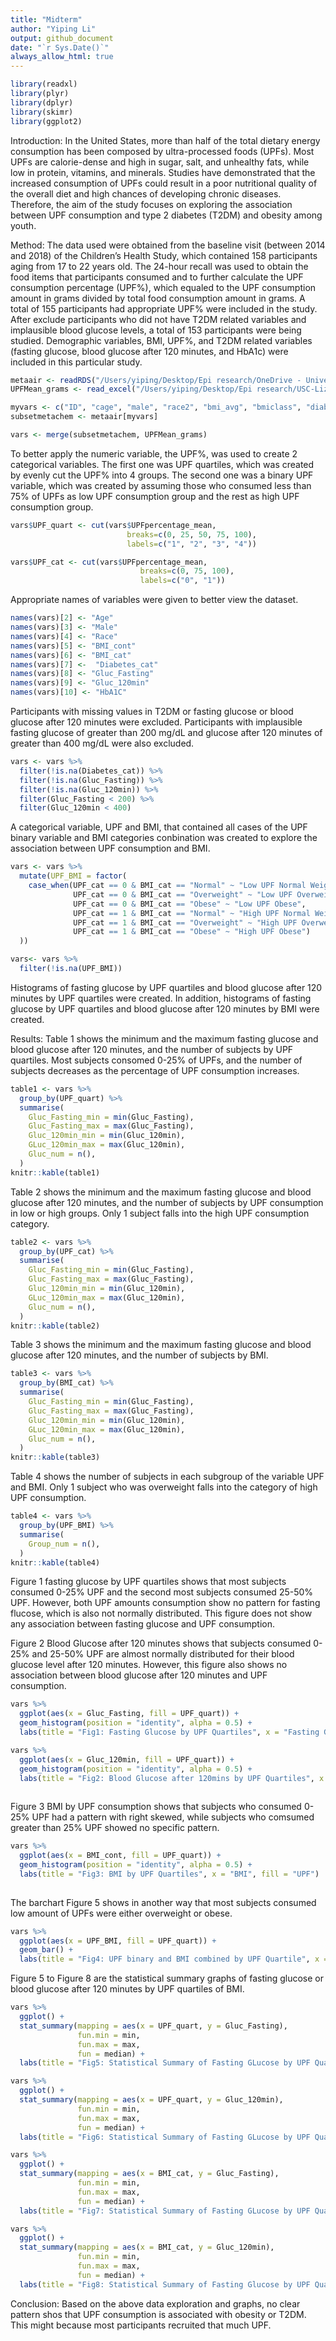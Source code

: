 ```yaml
---
title: "Midterm"
author: "Yiping Li" 
output: github_document
date: "`r Sys.Date()`" 
always_allow_html: true
---
```


```r
library(readxl)
library(plyr)
library(dplyr)
library(skimr)
library(ggplot2)
```

Introduction: 
In the United States, more than half of the total dietary energy consumption has been composed by ultra-processed foods (UPFs). Most UPFs are calorie-dense and high in sugar, salt, and unhealthy fats, while low in protein, vitamins, and minerals. Studies have demonstrated that the increased consumption of UPFs could result in a poor nutritional quality of the overall diet and high chances of developing chronic diseases. Therefore, the aim of the study focuses on exploring the association between UPF consumption and type 2 diabetes (T2DM) and obesity among youth. 

Method: 
The data used were obtained from the baseline visit (between 2014 and 2018) of the Children's Health Study, which contained 158 participants aging from 17 to 22 years old. The 24-hour recall was used to obtain the food items that participants consumed and to further calculate the UPF consumption percentage (UPF%), which equaled to the UPF consumption amount in grams divided by total food consumption amount in grams. A total of 155 participants had appropriate UPF% were included in the study. After exclude participants who did not have T2DM related variables and implausible blood glucose levels, a total of 153 participants were being studied. 
Demographic variables, BMI, UPF%, and T2DM related variables (fasting glucose, blood glucose after 120 minutes, and HbA1c) were included in this particular study. 

```r
metaair <- readRDS("/Users/yiping/Desktop/Epi research/OneDrive - University of Southern California/MetaChem/metaair.rds")
UPFMean_grams <- read_excel("/Users/yiping/Desktop/Epi research/USC-Liz/independent research - UPF/UPF% calculation2/UPFgrams_baseline.xlsx")
```

```r
myvars <- c("ID", "cage", "male", "race2", "bmi_avg", "bmiclass", "diabetesbinary", "gluc_fasting", "gluc_120min", "hba1c")
subsetmetachem <- metaair[myvars]
```

```r
vars <- merge(subsetmetachem, UPFMean_grams)
```

To better apply the numeric variable, the UPF%, was used to create 2 categorical variables. The first one was UPF quartiles, which was created by evenly cut the UPF% into 4 groups. The second one was a binary UPF variable, which was created by assuming those who consumed less than 75% of UPFs as low UPF consumption group and the rest as high UPF consumption group. 

```r
vars$UPF_quart <- cut(vars$UPFpercentage_mean,
                          breaks=c(0, 25, 50, 75, 100),
                          labels=c("1", "2", "3", "4"))

vars$UPF_cat <- cut(vars$UPFpercentage_mean,
                             breaks=c(0, 75, 100),
                             labels=c("0", "1"))

```

Appropriate names of variables were given to better view the dataset. 

```r
names(vars)[2] <- "Age"
names(vars)[3] <- "Male"
names(vars)[4] <- "Race"
names(vars)[5] <- "BMI_cont"
names(vars)[6] <- "BMI_cat"
names(vars)[7] <-  "Diabetes_cat"
names(vars)[8] <- "Gluc_Fasting"
names(vars)[9] <- "Gluc_120min"
names(vars)[10] <- "HbA1C"
```

Participants with missing values in T2DM or fasting glucose or blood glucose after 120 minutes were excluded. Participants with implausible fasting glucose of greater than 200 mg/dL and glucose after 120 minutes of greater than 400 mg/dL were also excluded. 

```r
vars <- vars %>%
  filter(!is.na(Diabetes_cat)) %>%
  filter(!is.na(Gluc_Fasting)) %>%
  filter(!is.na(Gluc_120min)) %>%
  filter(Gluc_Fasting < 200) %>%
  filter(Gluc_120min < 400)
```

A categorical variable, UPF and BMI, that contained all cases of the UPF binary variable and BMI categories conbination was created to explore the association between UPF consumption and BMI. 

```r
vars <- vars %>%
  mutate(UPF_BMI = factor(
    case_when(UPF_cat == 0 & BMI_cat == "Normal" ~ "Low UPF Normal Weight",
              UPF_cat == 0 & BMI_cat == "Overweight" ~ "Low UPF Overweight",
              UPF_cat == 0 & BMI_cat == "Obese" ~ "Low UPF Obese",
              UPF_cat == 1 & BMI_cat == "Normal" ~ "High UPF Normal Weight",
              UPF_cat == 1 & BMI_cat == "Overweight" ~ "High UPF Overweight",
              UPF_cat == 1 & BMI_cat == "Obese" ~ "High UPF Obese")
  ))

vars<- vars %>%
  filter(!is.na(UPF_BMI))
```

Histograms of fasting glucose by UPF quartiles and blood glucose after 120 minutes by UPF quartiles were created. In addition, histograms of fasting glucose by UPF quartiles and blood glucose after 120 minutes by BMI were created.  

Results: 
Table 1 shows the minimum and the maximum fasting glucose and blood glucose after 120 minutes, and the number of subjects by UPF quartiles. Most subjects consomed 0-25% of UPFs, and the number of subjects decreases as the percentage of UPF consumption increases. 

```r
table1 <- vars %>%
  group_by(UPF_quart) %>%
  summarise(
    Gluc_Fasting_min = min(Gluc_Fasting),
    Gluc_Fasting_max = max(Gluc_Fasting),
    Gluc_120min_min = min(Gluc_120min),
    GLuc_120min_max = max(Gluc_120min),
    Gluc_num = n(),
  )
knitr::kable(table1)
```

Table 2 shows the minimum and the maximum fasting glucose and blood glucose after 120 minutes, and the number of subjects by UPF consumption in low or high groups. Only 1 subject falls into the high UPF consumption category. 

```r
table2 <- vars %>%
  group_by(UPF_cat) %>%
  summarise(
    Gluc_Fasting_min = min(Gluc_Fasting),
    Gluc_Fasting_max = max(Gluc_Fasting),
    Gluc_120min_min = min(Gluc_120min),
    GLuc_120min_max = max(Gluc_120min),
    Gluc_num = n(),
  )
knitr::kable(table2)
```

Table 3 shows the minimum and the maximum fasting glucose and blood glucose after 120 minutes, and the number of subjects by BMI. 

```r
table3 <- vars %>%
  group_by(BMI_cat) %>%
  summarise(
    Gluc_Fasting_min = min(Gluc_Fasting),
    Gluc_Fasting_max = max(Gluc_Fasting),
    Gluc_120min_min = min(Gluc_120min),
    GLuc_120min_max = max(Gluc_120min),
    Gluc_num = n(),
  )
knitr::kable(table3)
```

Table 4 shows the number of subjects in each subgroup of the variable UPF and BMI. Only 1 subject who was overweight falls into the category of high UPF consumption. 

```r
table4 <- vars %>%
  group_by(UPF_BMI) %>%
  summarise(
    Group_num = n(),
  )
knitr::kable(table4)
```

Figure 1 fasting glucose by UPF quartiles shows that most subjects consumed 0-25% UPF and the second most subjects consumed 25-50% UPF. However, both UPF amounts consumption show no pattern for fasting flucose, which is also not normally distributed. This figure does not show any association between fasting glucose and UPF consumption. 

Figure 2 Blood Glucose after 120 minutes shows that subjects consumed 0-25% and 25-50% UPF are almost normally distributed for their blood glucose level after 120 minutes. However, this figure also shows no association between blood glucose after 120 minutes and UPF consumption. 

```r
vars %>%
  ggplot(aes(x = Gluc_Fasting, fill = UPF_quart)) +
  geom_histogram(position = "identity", alpha = 0.5) +
  labs(title = "Fig1: Fasting Glucose by UPF Quartiles", x = "Fasting Glucose", fill = "UPF")

vars %>%
  ggplot(aes(x = Gluc_120min, fill = UPF_quart)) +
  geom_histogram(position = "identity", alpha = 0.5) +
  labs(title = "Fig2: Blood Glucose after 120mins by UPF Quartiles", x = "Blood Glucose after 120mins", fill = "UPF")
  
```

Figure 3 BMI by UPF consumption shows that subjects who consumed 0-25% UPF had a pattern with right skewed, while subjects who comsumed greater than 25% UPF showed no specific pattern. 

```r
vars %>%
  ggplot(aes(x = BMI_cont, fill = UPF_quart)) +
  geom_histogram(position = "identity", alpha = 0.5) +
  labs(title = "Fig3: BMI by UPF Quartiles", x = "BMI", fill = "UPF")
  
```

The barchart Figure 5 shows in another way that most subjects consumed low amount of UPFs were either overweight or obese. 

```r
vars %>%
  ggplot(aes(x = UPF_BMI, fill = UPF_quart)) +
  geom_bar() +
  labs(title = "Fig4: UPF binary and BMI combined by UPF Quartile", x = "UPF_BMI", fill = "UPF Quartile")

```

Figure 5 to Figure 8 are the statistical summary graphs of fasting glucose or blood glucose after 120 minutes by UPF quartiles of BMI. 

```r
vars %>%
  ggplot() +
  stat_summary(mapping = aes(x = UPF_quart, y = Gluc_Fasting),
               fun.min = min,
               fun.max = max, 
               fun = median) + 
  labs(title = "Fig5: Statistical Summary of Fasting GLucose by UPF Quartiles", x = "UPF Quartiles", y = "Fasting Glucose")

vars %>%
  ggplot() +
  stat_summary(mapping = aes(x = UPF_quart, y = Gluc_120min),
               fun.min = min,
               fun.max = max, 
               fun = median) + 
  labs(title = "Fig6: Statistical Summary of Fasting GLucose by UPF Quartiles", x = "UPF Quartiles", y = "Glucose after 120mins")

vars %>%
  ggplot() +
  stat_summary(mapping = aes(x = BMI_cat, y = Gluc_Fasting),
               fun.min = min,
               fun.max = max, 
               fun = median) + 
  labs(title = "Fig7: Statistical Summary of Fasting GLucose by UPF Quartiles", x = "BMI", y = "Fasting Glucose")

vars %>%
  ggplot() +
  stat_summary(mapping = aes(x = BMI_cat, y = Gluc_120min),
               fun.min = min,
               fun.max = max, 
               fun = median) + 
  labs(title = "Fig8: Statistical Summary of Fasting Glucose by UPF Quartiles", x = "BMI", y = "Glucose after 120mins")
```

Conclusion:
Based on the above data exploration and graphs, no clear pattern shos that UPF consumption is associated with obesity or T2DM. This might because most participants recruited that much UPF. 